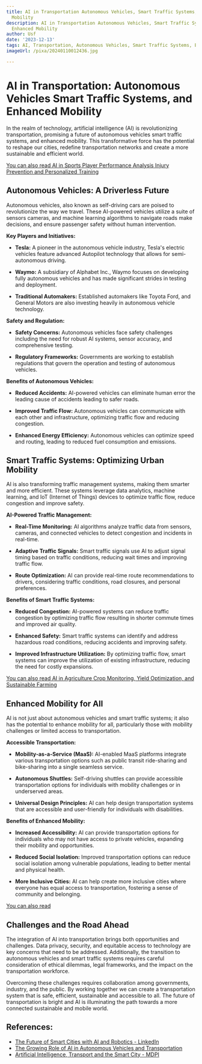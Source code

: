 ```yaml
---
title: AI in Transportation Autonomous Vehicles, Smart Traffic Systems, and Enhanced
  Mobility
description: AI in Transportation Autonomous Vehicles, Smart Traffic Systems, and
  Enhanced Mobility
author: Usf
date: '2023-12-13'
tags: AI, Transportation, Autonomous Vehicles, Smart Traffic Systems, Enhanced Mobility
imageUrl: /pixa/20240110012436.jpg

---
```

# AI in Transportation: Autonomous Vehicles Smart Traffic  Systems, and Enhanced Mobility

In the realm of technology, artificial intelligence (AI) is  revolutionizing transportation, promising a future of autonomous vehicles smart  traffic systems, and enhanced mobility. This transformative force  has the potential to reshape our cities, redefine transportation  networks and create a more sustainable and efficient world.

[You can also read AI in  Sports Player Performance Analysis  Injury Prevention and Personalized Training](AI%20in%20Sports%20Player%20Performance%20Analysis%2C%20Injury%20Prevention%2C%20and%20Personalized%20Training)


## Autonomous Vehicles: A Driverless  Future

Autonomous vehicles, also known  as self-driving  cars are poised to revolutionize the way we travel. These AI-powered  vehicles utilize a suite of sensors cameras, and machine learning  algorithms to navigate roads make decisions, and ensure  passenger safety without human intervention.

**Key Players and Initiatives:**

- **Tesla:** A pioneer in  the autonomous vehicle industry, Tesla's electric vehicles feature advanced Autopilot  technology that allows for semi-autonomous driving.

- **Waymo:** A  subsidiary of Alphabet Inc., Waymo focuses on developing fully autonomous vehicles and has made significant  strides in testing and  deployment.

- **Traditional Automakers:**  Established automakers like Toyota Ford, and General Motors are also investing heavily in autonomous vehicle technology.

**Safety and Regulation:**

- **Safety Concerns:**  Autonomous vehicles face safety challenges including the need for robust AI systems, sensor accuracy, and comprehensive  testing.

- **Regulatory Frameworks:** Governments are  working to establish regulations that govern the operation and testing of autonomous vehicles.

**Benefits of Autonomous Vehicles:**

- **Reduced Accidents:** AI-powered vehicles can eliminate human error the leading cause of accidents leading to safer roads.

- **Improved Traffic Flow:** Autonomous vehicles can communicate with each other  and infrastructure,  optimizing traffic flow and reducing congestion.

- **Enhanced Energy  Efficiency:**  Autonomous vehicles can optimize speed and  routing, leading to reduced fuel consumption and  emissions.

## Smart Traffic Systems: Optimizing Urban Mobility

AI is also  transforming traffic management systems, making them smarter and more efficient. These systems leverage data analytics, machine learning, and IoT (Internet of  Things) devices to optimize traffic flow, reduce congestion and improve safety.

**AI-Powered Traffic Management:**

- **Real-Time Monitoring:** AI algorithms analyze traffic data from sensors,  cameras,  and connected  vehicles to detect congestion and incidents  in real-time.

- **Adaptive Traffic Signals:** Smart traffic signals use AI to adjust signal timing based on traffic conditions, reducing wait times and improving traffic flow.

- **Route Optimization:** AI can provide real-time route recommendations to drivers, considering traffic conditions, road closures, and personal preferences.

**Benefits  of Smart Traffic Systems:**

- **Reduced Congestion:** AI-powered systems can reduce traffic congestion by optimizing traffic flow resulting in shorter commute  times and improved air quality.

- **Enhanced Safety:** Smart  traffic systems can identify and  address hazardous road conditions, reducing accidents and improving safety.

- **Improved Infrastructure Utilization:** By optimizing  traffic flow, smart systems can improve the  utilization of existing infrastructure, reducing the need for costly expansions.

[You can also read AI in Agriculture Crop Monitoring, Yield Optimization, and Sustainable Farming](AI%20in%20Agriculture%20Crop%20Monitoring%2C%20Yield%20Optimization%2C%20and%20Sustainable%20Farming)


##  Enhanced Mobility for All

AI is not just about autonomous vehicles and smart traffic systems;  it also has the potential  to enhance mobility  for all, particularly those with mobility challenges or limited  access to transportation.

**Accessible Transportation:**

- **Mobility-as-a-Service (MaaS):** AI-enabled MaaS platforms integrate various transportation options such as public  transit ride-sharing  and bike-sharing into a single seamless service.

- **Autonomous Shuttles:** Self-driving shuttles  can provide accessible transportation options for  individuals with mobility challenges or in underserved areas.

- **Universal Design Principles:** AI can help design transportation systems  that are accessible and user-friendly for individuals with disabilities.

**Benefits of  Enhanced  Mobility:**

- **Increased Accessibility:** AI can provide transportation options for individuals who may not have  access to private vehicles, expanding their mobility and opportunities.

- **Reduced Social Isolation:** Improved transportation options can reduce social isolation among vulnerable populations, leading to better mental and  physical  health.

-  **More Inclusive  Cities:** AI can help create more inclusive cities where everyone has equal access to transportation, fostering  a sense of community  and belonging.

[You can also read ]()


## Challenges  and the Road Ahead

The integration of AI into transportation brings both opportunities and challenges. Data privacy, security, and equitable access  to technology are key concerns that need  to be addressed. Additionally, the transition to autonomous vehicles and smart traffic systems requires careful consideration  of  ethical dilemmas, legal frameworks, and the  impact on the transportation workforce.

Overcoming  these challenges requires  collaboration among governments, industry, and  the public. By  working together  we can create a transportation system that  is safe, efficient, sustainable and accessible to all. The future of transportation is bright and AI is illuminating the path towards a more connected sustainable and mobile world.

## References:
- [The Future of Smart Cities with AI and Robotics - LinkedIn](https://www.linkedin.com/pulse/future-smart-cities-ai-robotics-alok-nayak-cjrlf?trk=public_post)
- [The Growing Role of AI in Autonomous Vehicles and Transportation](https://medium.com/@seekmeai/the-growing-role-of-ai-in-autonomous-vehicles-and-transportation-cdde81ae0565)
- [Artificial Intelligence, Transport and the Smart City - MDPI](https://www.mdpi.com/2071-1050/12/7/2789)
